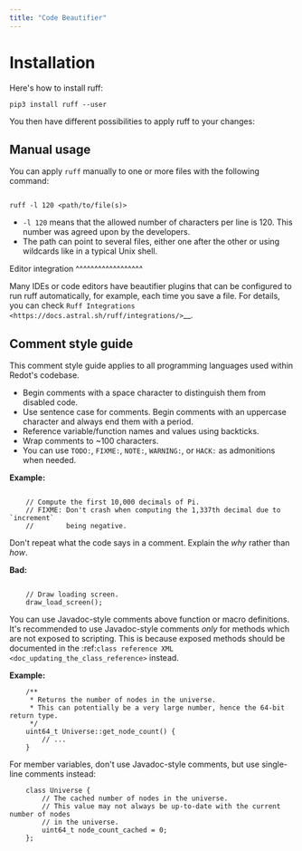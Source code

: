 ```yaml
---
title: "Code Beautifier"
---
```


# Installation

Here's how to install ruff:

```astro
pip3 install ruff --user
```

You then have different possibilities to apply ruff to your changes:

## Manual usage

You can apply ``ruff`` manually to one or more files with the following
command:

```astro

ruff -l 120 <path/to/file(s)>
```

- ``-l 120`` means that the allowed number of characters per line is 120.
This number was agreed upon by the developers.
- The path can point to several files, either one after the other or using
wildcards like in a typical Unix shell.


Editor integration
^^^^^^^^^^^^^^^^^^

Many IDEs or code editors have beautifier plugins that can be configured to run
ruff automatically, for example, each time you save a file. For details, you can
check `Ruff Integrations <https://docs.astral.sh/ruff/integrations/>`__.

## Comment style guide

This comment style guide applies to all programming languages used within
Redot's codebase.

- Begin comments with a space character to distinguish them from disabled code.
- Use sentence case for comments. Begin comments with an uppercase character and
always end them with a period.
- Reference variable/function names and values using backticks.
- Wrap comments to ~100 characters.
- You can use ``TODO:``, ``FIXME:``, ``NOTE:``, ``WARNING:``, or ``HACK:`` as admonitions
when needed.

**Example:**

```

    // Compute the first 10,000 decimals of Pi.
    // FIXME: Don't crash when computing the 1,337th decimal due to `increment`
    //        being negative.
```

Don't repeat what the code says in a comment. Explain the *why* rather than *how*.

**Bad:**

```

    // Draw loading screen.
    draw_load_screen();
```

You can use Javadoc-style comments above function or macro definitions. It's
recommended to use Javadoc-style comments *only* for methods which are not
exposed to scripting. This is because exposed methods should be documented in
the :ref:`class reference XML <doc_updating_the_class_reference>`
instead.

**Example:**

```
    /**
     * Returns the number of nodes in the universe.
     * This can potentially be a very large number, hence the 64-bit return type.
     */
    uint64_t Universe::get_node_count() {
        // ...
    }
```
For member variables, don't use Javadoc-style comments, but use single-line comments instead:

```
    class Universe {
        // The cached number of nodes in the universe.
        // This value may not always be up-to-date with the current number of nodes
        // in the universe.
        uint64_t node_count_cached = 0;
    };
```